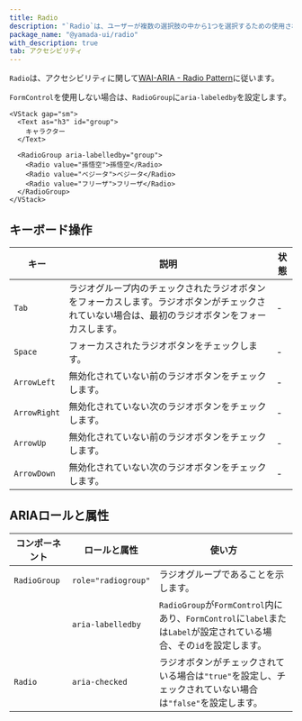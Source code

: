 ```yaml
---
title: Radio
description: "`Radio`は、ユーザーが複数の選択肢の中から1つを選択するための使用されるコンポーネントです。"
package_name: "@yamada-ui/radio"
with_description: true
tab: アクセシビリティ
---
```


`Radio`は、アクセシビリティに関して[WAI-ARIA - Radio Pattern](https://www.w3.org/WAI/ARIA/apg/patterns/radio)に従います。

`FormControl`を使用しない場合は、`RadioGroup`に`aria-labeledby`を設定します。

```tsx live=false
<VStack gap="sm">
  <Text as="h3" id="group">
    キャラクター
  </Text>

  <RadioGroup aria-labelledby="group">
    <Radio value="孫悟空">孫悟空</Radio>
    <Radio value="ベジータ">ベジータ</Radio>
    <Radio value="フリーザ">フリーザ</Radio>
  </RadioGroup>
</VStack>
```

## キーボード操作

| キー         | 説明                                                                                                                                             | 状態 |
| ------------ | ------------------------------------------------------------------------------------------------------------------------------------------------ | ---- |
| `Tab`        | ラジオグループ内のチェックされたラジオボタンをフォーカスします。ラジオボタンがチェックされていない場合は、最初のラジオボタンをフォーカスします。 | -    |
| `Space`      | フォーカスされたラジオボタンをチェックします。                                                                                                   | -    |
| `ArrowLeft`  | 無効化されていない前のラジオボタンをチェックします。                                                                                             | -    |
| `ArrowRight` | 無効化されていない次のラジオボタンをチェックします。 　                                                                                          | -    |
| `ArrowUp`    | 無効化されていない前のラジオボタンをチェックします。                                                                                             | -    |
| `ArrowDown`  | 無効化されていない次のラジオボタンをチェックします。                                                                                             | -    |

## ARIAロールと属性

| コンポーネント | ロールと属性        | 使い方                                                                                                               |
| -------------- | ------------------- | -------------------------------------------------------------------------------------------------------------------- |
| `RadioGroup`   | `role="radiogroup"` | ラジオグループであることを示します。                                                                                 |
|                | `aria-labelledby`   | `RadioGroup`が`FormControl`内にあり、`FormControl`に`label`または`Label`が設定されている場合、その`id`を設定します。 |
| `Radio`        | `aria-checked`      | ラジオボタンがチェックされている場合は`"true"`を設定し、チェックされていない場合は`"false"`を設定します。            |
